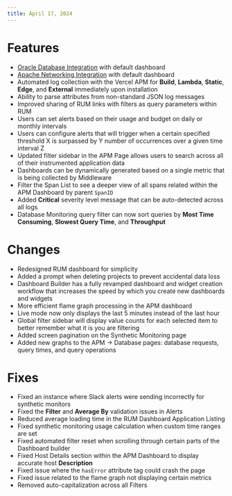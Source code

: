 ```yaml
---
title: April 17, 2024
---
```


# Features

- [Oracle Database Integration]() with default dashboard
- [Apache Networking Integration]() with default dashboard
- Automated log collection with the Vercel APM for __Build__, __Lambda__, __Static__, __Edge__, and __External__ immediately upon installation
- Ability to parse attributes from non-standard JSON log messages
- Improved sharing of RUM links with filters as query parameters within RUM
- Users can set alerts based on their usage and budget on daily or monthly intervals
- Users can configure alerts that will trigger when a certain specified threshold X is surpassed by Y number of occurrences over a given time interval Z
- Updated filter sidebar in the APM Page allows users to search across all of their instrumented application data
- Dashboards can be dynamically generated based on a single metric that is being collected by Middleware
- Filter the Span List to see a deeper view of all spans related within the APM Dashboard by parent `SpanID`
- Added __Critical__ severity level message that can be auto-detected across all logs
- Database Monitoring query filter can now sort queries by __Most Time Consuming__, __Slowest Query Time__, and __Throughput__

# Changes

- Redesigned RUM dashboard for simplicity
- Added a prompt when deleting projects to prevent accidental data loss
- Dashboard Builder has a fully revamped dashboard and widget creation workflow that increases the speed by which you create new dashboards and widgets
- More efficient flame graph processing in the APM dashboard
- Live mode now only displays the last 5 minutes instead of the last hour
- Global filter sidebar will display value counts for each selected item to better remember what it is you are filtering
- Added screen pagination on the Synthetic Monitoring page
- Added new graphs to the APM -> Database pages: database requests, query times, and query operations

# Fixes

- Fixed an instance where Slack alerts were sending incorrectly for synthetic monitors
- Fixed the __Filter__ and __Average By__ validation issues in Alerts
- Reduced average loading time in the RUM Dashboard Application Listing
- Fixed synthetic monitoring usage calculation when custom time ranges are set
- Fixed automated filter reset when scrolling through certain parts of the Dashboard builder 
- Fixed Host Details section within the APM Dashboard to display accurate host __Description__
- Fixed issue where the `hasError` attribute tag could crash the page
- Fixed issue related to the flame graph not displaying certain metrics
- Removed auto-capitalization across all Filters